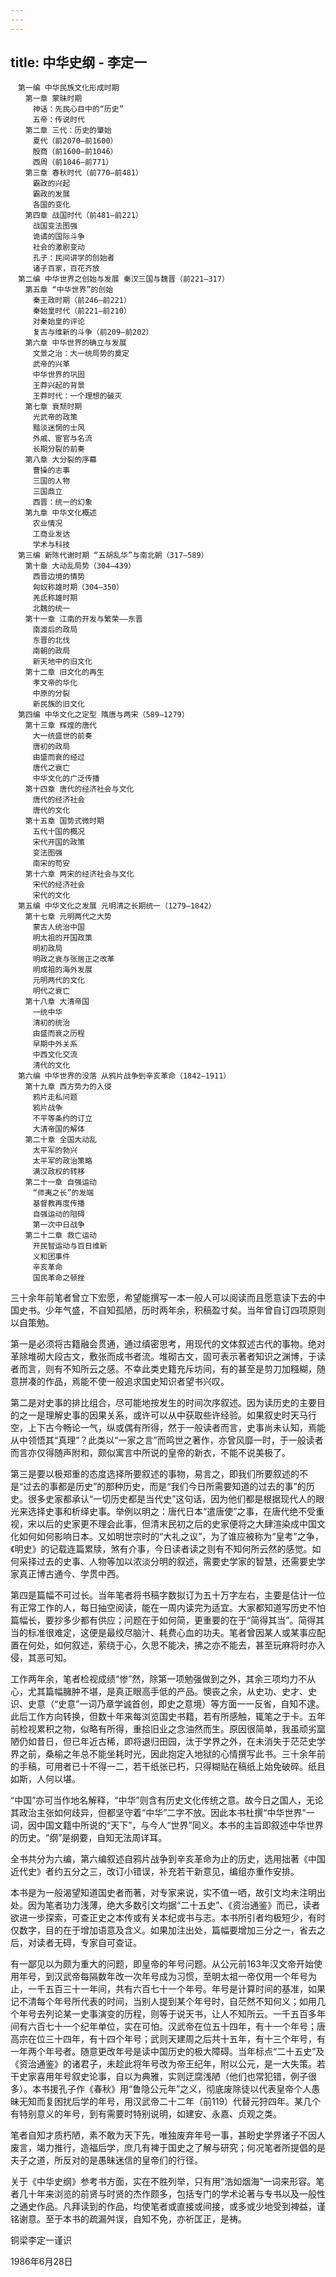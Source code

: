 ```yaml
---
---
---
```

title: 中华史纲 - 李定一
---


```
　第一编 中华民族文化形成时期
　　第一章 蒙昧时期
　　　神话：先民心目中的“历史”
　　　五帝：传说时代
　　第二章 三代：历史的肇始
　　　夏代（前2070—前1600）
　　　殷商（前1600—前1046）
　　　西周（前1046—前771）
　　第三章 春秋时代（前770—前481）
　　　霸政的兴起
　　　霸政的发展
　　　各国的变化
　　第四章 战国时代（前481—前221）
　　　战国变法图强
　　　诡谲的国际斗争
　　　社会的激剧变动
　　　孔子：民间讲学的创始者
　　　诸子百家，百花齐放
　第二编 中华世界之创始与发展 秦汉三国与魏晋（前221—317）
　　第五章 “中华世界”的创始
　　　秦王政时期（前246—前221）
　　　秦始皇时代（前221—前210）
　　　对秦始皇的评论
　　　复古与维新的斗争（前209—前202）
　　第六章 中华世界的确立与发展
　　　文景之治：大一统局势的奠定
　　　武帝的兴革
　　　中华世界的巩固
　　　王莽兴起的背景
　　　王莽时代：一个理想的破灭
　　第七章 衰颓时期
　　　光武帝的政策
　　　黯淡迷惘的士风
　　　外戚、宦官与名流
　　　长期分裂的前奏
　　第八章 大分裂的序幕
　　　曹操的志事
　　　三国的人物
　　　三国鼎立
　　　西晋：统一的幻象
　　第九章 中华文化概述
　　　农业情况
　　　工商业发达
　　　学术与科技
　第三编 新陈代谢时期 “五胡乱华”与南北朝（317—589）
　　第十章 大动乱局势（304—439）
　　　西晋边境的情势
　　　匈奴称雄时期（304—350）
　　　羌氐称雄时期
　　　北魏的统一
　　第十一章 江南的开发与繁荣——东晋
　　　南渡后的政局
　　　东晋的北伐
　　　南朝的政局
　　　新天地中的旧文化
　　第十二章 旧文化的再生
　　　孝文帝的华化
　　　中原的分裂
　　　新民族的旧文化
　第四编 中华文化之定型 隋唐与两宋（589—1279）
　　第十三章 辉煌的唐代
　　　大一统盛世的前奏
　　　唐初的政局
　　　由盛而衰的经过
　　　唐代之衰亡
　　　中华文化的广泛传播
　　第十四章 唐代的经济社会与文化
　　　唐代的经济社会
　　　唐代的文化
　　第十五章 国势式微时期
　　　五代十国的概况
　　　宋代开国的政策
　　　变法图强
　　　南宋的苟安
　　第十六章 两宋的经济社会与文化
　　　宋代的经济社会
　　　宋代的文化
　第五编 中华文化之发展 元明清之长期统一（1279—1842）
　　第十七章 元明两代之大势
　　　蒙古人统治中国
　　　明太祖的开国政策
　　　明初政局
　　　明政之衰与张居正之改革
　　　明成祖的海外发展
　　　元明两代的文化
　　　明代之衰亡
　　第十八章 大清帝国
　　　一统中华
　　　清初的统治
　　　由盛而衰之历程
　　　早期中外关系
　　　中西文化交流
　　　清代的文化
　第六编 中华世界的没落 从鸦片战争到辛亥革命（1842—1911）
　　第十九章 西方势力的入侵
　　　鸦片走私问题
　　　鸦片战争
　　　不平等条约的订立
　　　大清帝国的解体
　　第二十章 全国大动乱
　　　太平军的勃兴
　　　太平军的政治策略
　　　满汉政权的转移
　　第二十一章 自强运动
　　　“师夷之长”的发端
　　　基督教再度传播
　　　自强运动的阻碍
　　　第一次中日战争
　　第二十二章 救亡运动
　　　开民智运动与百日维新
　　　义和团事件
　　　辛亥革命
　　　国民革命之顿挫
```

三十余年前笔者曾立下宏愿，希望能撰写一本一般人可以阅读而且愿意读下去的中国史书。少年气盛，不自知孤陋，历时两年余，积稿盈寸矣。当年曾自订四项原则以自策勉。

第一是必须将古籍融会贯通，通过缜密思考，用现代的文体叙述古代的事物。绝对革除堆砌大段古文，敷张而成书者流。堆砌古文，固可表示著者知识之渊博，于读者而言，则有不知所云之感。不幸此类史籍充斥坊间，有的甚至是剪刀加糨糊，随意拼凑的作品，焉能不使一般追求国史知识者望书兴叹。

第二是对史事的排比组合，尽可能地按发生的时间次序叙述。因为读历史的主要目的之一是理解史事的因果关系，或许可以从中获取些许经验。如果叙史时天马行空，上下古今畅论一气，纵或偶有所得，然于一般读者而言，史事尚未认知，焉能从中领悟其“真理”？此类以“一家之言”而鸣世之著作，亦曾风靡一时，于一般读者而言亦仅得随声附和，颇似寓言中所说的皇帝的新衣，不能不说美极了。

第三是要以极郑重的态度选择所要叙述的事物，易言之，即我们所要叙述的不是“过去的事都是历史”的那种历史，而是“我们今日所需要知道的过去的事”的历史。很多史家都承认“一切历史都是当代史”这句话，因为他们都是根据现代人的眼光来选择史事和析绎史事。举例以明之：唐代日本“遣唐使”之事，在唐代绝不受重视，宋以后的史家更不理会此事，但清末民初之后的史家便将之大肆渲染成中国文化如何如何影响日本。又如明世宗时的“大礼之议”，为了谁应被称为“皇考”之争，《明史》的记载连篇累牍，煞有介事，今日读者读之则有不知何所云然的感觉。如何采择过去的史事、人物等加以浓淡分明的叙述，需要史学家的智慧，还需要史学家真正博古通今、学贯中西。

第四是篇幅不可过长。当年笔者将书稿字数拟订为五十万字左右，主要是估计一位有正常工作的人，每日抽空阅读，能在一周内读完为适宜。大家都知道写历史不怕篇幅长，要抄多少都有供应；问题在于如何简，更重要的在于“简得其当”。简得其当的标准很难定，这便是最绞尽脑汁、耗费心血的功夫。笔者曾因某人或某事应配置在何处，如何叙述，萦绕于心，久思不能决，拂之亦不能去，甚至玩麻将时亦入侵，其恶可知。

工作两年余，笔者检视成绩“惨”然，除第一项勉强做到之外，其余三项均力不从心，尤其篇幅臃肿不堪，是真正眼高手低的产品。懊丧之余，从史功、史才、史识、史意（“史意”一词乃章学诚首创，即史之意境）等方面一一反省，自知不逮。此后工作方向转换，但数十年来每浏览国史书籍，若有所感触，辄笔之于卡。五年前检视累积之物，似略有所得，重拾旧业之念油然而生。原因很简单，我虽顽劣窳陋仍如昔日，但已年近古稀，即将退归田园，汰于学界之外，在未消失于茫茫史学界之前，桑榆之年总不能坐耗时光，因此抱定入地狱的心情撰写此书。三十余年前的手稿，可用者已十不得一二，若干纸张已朽，只得糊贴在稿纸上始免破碎。纸且如斯，人何以堪。

“中国”亦可当作地名解释，“中华”则含有历史文化传统之意。故今日之国人，无论其政治主张如何歧异，但都坚守着“中华”二字不放。因此本书杜撰“中华世界”一词，因中国文籍中所说的“天下”，与今人“世界”同义。本书的主旨即叙述中华世界的历史。“纲”是纲要，自知无法周详耳。

全书共分为六编，第六编叙述自鸦片战争到辛亥革命为止的历史，选用拙著《中国近代史》者约五分之三，改订小错误，补充若干新意见，编组亦重作安排。

本书是为一般渴望知道国史者而著，对专家来说，实不值一哂，故引文均未注明出处。因为笔者功力浅薄，绝大多数引文均据“二十五史”、《资治通鉴》而已，读者欲进一步探索，可查正史之本传或有关本纪或书与志。本书所引者均极短少，有时仅数字，目的在于增加语意及含义。如果加注出处，篇幅要增加三分之一，省去之后，对读者无碍，专家自可查证。

有一鄙见以为颇为重大的问题，即皇帝的年号问题。从公元前163年汉文帝开始使用年号，到汉武帝每隔数年改一次年号成为习惯，至明太祖一帝仅用一个年号为止，一千五百三十一年间，共有六百七十一个年号。年号是计算时间的基准，如果记不清每个年号所代表的时间，当别人提到某个年号时，自茫然不知何义；如用几个年号去列论某一史事演变的历程，则等于说天书，让人不知所云。一千五百多年间有六百七十一个纪年单位，实在可怕。汉武帝在位五十四年，有十一个年号；唐高宗在位三十四年，有十四个年号；武则天建周之后共十五年，有十三个年号，有一年两个年号者。随意更改年号是读中国历史的极大障碍。当年标点“二十五史”及《资治通鉴》的诸君子，未趁此将年号改为帝王纪年，附以公元，是一大失策。若干史家喜用年号叙史论事，自以为典雅，实则迂腐浅陋（他们也常犯错，例子很多）。本书援孔子作《春秋》用“鲁隐公元年”之义，彻底废除徒以代表皇帝个人愚昧无知而复困扰后学的年号，用汉武帝二十二年（前119）代替元狩四年。某几个有特别意义的年号，到有需要时特别说明，如建安、永嘉、贞观之类。

笔者自知才质朽陋，素不敢为天下先，唯独废弃年号一事，甚盼史学界诸子不因人废言，竭力推行，造福后学，庶几有裨于国史之了解与研究；何况笔者所提倡的是夫子之道，所反对的是愚昧迷信的皇帝们的行径。

关于《中华史纲》参考书方面，实在不胜列举，只有用“浩如烟海”一词来形容。笔者几十年来浏览的前贤与时贤的杰作颇多，包括专门的学术论著与专书以及一般性之通史作品。凡拜读到的作品，均使笔者或直接或间接，或多或少地受到裨益，谨铭谢意。至于本书的疏漏舛误，自知不免，亦祈匡正，是祷。

铜梁李定一谨识

1986年6月28日